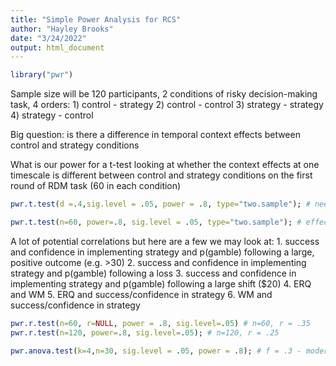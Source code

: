 ```yaml
---
title: "Simple Power Analysis for RCS"
author: "Hayley Brooks"
date: "3/24/2022"
output: html_document
---
```


```r
library("pwr")
```

Sample size will be 120 participants, 2 conditions of risky decision-making task, 4 orders:
1) control - strategy
2) control - control
3) strategy - strategy
4) strategy - control

Big question: is there a difference in temporal context effects between control and strategy conditions

What is our power for a t-test looking at whether the context effects at one timescale is different between control and strategy conditions on the first round of RDM task (60 in each condition)
```r
pwr.t.test(d =.4,sig.level = .05, power = .8, type="two.sample"); # need 64 participants in each group to detect medium effect size with power of .8

pwr.t.test(n=60, power=.8, sig.level = .05, type="two.sample"); # effect size = 0.5157065 (moderate)
```

A lot of potential correlations but here are a few we may look at:
1. success and confidence in implementing strategy and p(gamble) following a large, positive outcome (e.g. >30)
2. success and confidence in implementing strategy and p(gamble) following a loss
3. success and confidence in implementing strategy and p(gamble) following a large shift ($20)
4. ERQ and WM
5. ERQ and success/confidence in strategy
6. WM and success/confidence in strategy

```r
pwr.r.test(n=60, r=NULL, power = .8, sig.level=.05) # n=60, r = .35
pwr.r.test(n=120, power=.8, sig.level=.05); # n=120, r = .25

```

```r
pwr.anova.test(k=4,n=30, sig.level = .05, power = .8); # f = .3 - moderate effect size
```

